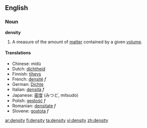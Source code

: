 ==English==

===Noun===
'''density'''

# A measure of the amount of [[matter]] contained by a given [[volume]].

====Translations====
*Chinese: mìdù
*Dutch: [[dichtheid]]
*Finnish: [[tiheys]]
*French: [[densité]] ''f''
*German: [[Dichte]]
*Italian: [[densità]] ''f''
*Japanese: [[密度]] (みつど, mitsudo)
*Polish: [[gęstość]] ''f''
*Romanian: [[densitate]] ''f''
*Slovene: [[gostota]] ''f''

[[ar:density]]
[[fi:density]]
[[ta:density]]
[[vi:density]]
[[zh:density]]